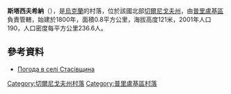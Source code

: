 {{coord|50|29|10|N|32|21|50|E|scale:100000|display=title}}

'''斯塔西夫希納'''（{{lang-uk|Стасівщина}}），是[[烏克蘭|烏克蘭]]的村落，位於該國北部[[切爾尼戈夫州|切爾尼戈夫州]]，由[[普里盧基區|普里盧基區]]負責管轄，始建於1800年，面積0.8平方公里，海拔高度121米，2001年人口190，人口密度每平方公里236.6人。

==參考資料==
* [http://weather.in.ua/ua/chernigovskaja/25073 Погода в селі Стасівщина] {{Wayback|url=http://weather.in.ua/ua/chernigovskaja/25073 |date=20200202085631 }}

[[Category:切爾尼戈夫州村落|Category:切爾尼戈夫州村落]]
[[Category:普里盧基區村落|Category:普里盧基區村落]]


{{Chernihiv-geo-stub}}